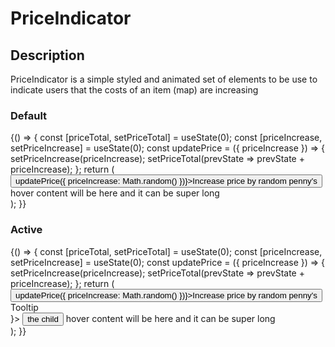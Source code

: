 
<Meta title="Components/PriceIndicator" />

# PriceIndicator

## Description

PriceIndicator is a simple styled and animated set of elements to be use to indicate users that the costs of an item (map) are increasing

### Default

<Preview>
  <Story name="Default">
    {() => {
      const [priceTotal, setPriceTotal] = useState(0);
      const [priceIncrease, setPriceIncrease] = useState(0);
      const updatePrice = ({ priceIncrease }) => {
        setPriceIncrease(priceIncrease);
        setPriceTotal(prevState => prevState + priceIncrease);
      };
      return (
        <div style={{ height: '100px' }}>
          <button onClick={() => updatePrice({ priceIncrease: Math.random() })}>Increase price by random penny's</button>
          <div style={{ position: 'absolute', bottom: '24px', right: '24px' }}>
            <PriceIndicator total={priceTotal} addition={priceIncrease}>
              hover content will be here and it can be super long
            </PriceIndicator>
          </div>
        </div>
      );
    }}
  </Story>
</Preview>


### Active

<Preview>
  <Story name="Active">
    {() => {
      const [priceTotal, setPriceTotal] = useState(0);
      const [priceIncrease, setPriceIncrease] = useState(0);
      const updatePrice = ({ priceIncrease }) => {
        setPriceIncrease(priceIncrease);
        setPriceTotal(prevState => prevState + priceIncrease);
      };
      return (
        <div style={{ height: '100px' }}>
          <button onClick={() => updatePrice({ priceIncrease: Math.random() })}>Increase price by random penny's</button>
          <div style={{ position: 'absolute', bottom: '24px', right: '24px' }}>
            <PriceIndicator additionTiming={3000} isActive total={priceTotal} addition={priceIncrease}>
              <Tooltip trigger="click" offset={[0, 16]} placement="top-start" interactive={true} interactiveBorder={30} content={<div>
                <span>Tooltip</span>
              </div>}>
                <button type="button">the child</button>
              </Tooltip>hover content will be here and it can be super long
            </PriceIndicator>
          </div>
        </div>
      );
    }}
  </Story>
</Preview>
